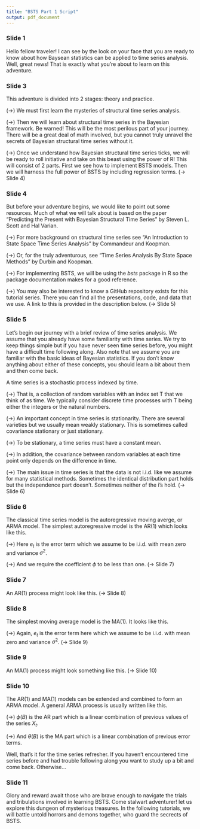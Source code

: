 ```yaml
---
title: "BSTS Part 1 Script"
output: pdf_document
---
```


### Slide 1

Hello fellow traveler! I can see by the look on your face that you are ready to know about how Baysean statistics can be applied to time series analysis. Well, great news! That is exactly what you're about to learn on this adventure.

### Slide 3

This adventure is divided into 2 stages: theory and practice. 

(->) We must first learn the mysteries of structural time series analysis.

(->) Then we will learn about structural time series in the Bayesian framework. Be warned! This will be the most perilous part of your journey. There will be a great deal of math involved, but you cannot truly unravel the secrets of Bayesian structural time series without it.

(->) Once we understand how Bayesian structural time series ticks, we will be ready to roll initiative and take on this beast using the power of R! This will consist of 2 parts. First we see how to implement BSTS models. Then we will harness the full power of BSTS by including regression terms. (-> Slide 4)


### Slide 4

But before your adventure begins, we would like to point out some resources. Much of what we will talk about is based on the paper "Predicting the Present with Bayesian Structural Time Series" by Steven L. Scott and Hal Varian.

(->) For more background on structural time series see "An Introduction to State Space Time Series Analysis" by Commandeur and Koopman.

(->) Or, for the truly adventurous, see "Time Series Analysis By State Space Methods" by Durbin and Koopman.

(->) For implementing BSTS, we will be using the *bsts* package in R so the package documentation makes for a good reference.

(->) You may also be interested to know a GitHub repository exists for this tutorial series. There you can find all the presentations, code, and data that we use. A link to this is provided in the description below. (-> Slide 5)


### Slide 5

Let's begin our journey with a brief review of time series analysis. We assume that you already have some familiarity with time series. We try to keep things simple but if you have never seen time series before, you might have a difficult time following along. Also note that we assume you are familiar with the basic ideas of Bayesian statistics. If you don't know anything about either of these concepts, you should learn a bit about them and then come back.

A time series is a stochastic process indexed by time.

(->) That is, a collection of random variables with an index set T that we think of as time. We typically consider discrete time processes with T being either the integers or the natural numbers.

(->) An important concept in time series is stationarity. There are several varieties but we usually mean weakly stationary. This is sometimes called covariance stationary or just stationary.

(->) To be stationary, a time series must have a constant mean.

(->) In addition, the covariance between random variables at each time point only depends on the difference in time.

(->) The main issue in time series is that the data is not i.i.d. like we assume for many statistical methods. Sometimes the identical distribution part holds but the independence part doesn't. Sometimes neither of the i's hold. (-> Slide 6)


### Slide 6

The classical time series model is the autoregressive moving averge, or ARMA model. The simplest autoregressive model is the AR(1) which looks like this.

(->) Here $e_t$ is the error term which we assume to be i.i.d. with mean zero and variance $\sigma^2$.

(->) And we require the coefficient $\phi$ to be less than one. (-> Slide 7)


### Slide 7

An AR(1) process might look like this. (-> Slide 8)


### Slide 8

The simplest moving average model is the MA(1). It looks like this.

(->) Again, $e_t$ is the error term here which we assume to be i.i.d. with mean zero and variance $\sigma^2$. (-> Slide 9)


### Slide 9

An MA(1) process might look something like this. (-> Slide 10)


### Slide 10

The AR(1) and MA(1) models can be extended and combined to form an ARMA model. A general ARMA process is usually written like this.

(->) $\phi(B)$ is the AR part which is a linear combination of previous values of the series $X_t$.

(->) And $\theta(B)$ is the MA part which is a linear combination of previous error terms.

Well, that's it for the time series refresher. If you haven't encountered time series before and had trouble following along you want to study up a bit and come back. Otherwise...

### Slide 11

Glory and reward await those who are brave enough to navigate the trials and tribulations involved in learning BSTS. Come stalwart adventurer! let us explore this dungeon of mysterious treasures. In the following tutorials, we will battle untold horrors and demons together, who guard the secrects of BSTS.




